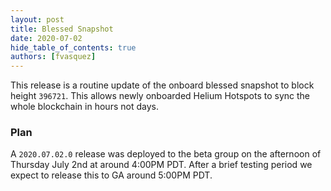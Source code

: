 ```yaml
---
layout: post
title: Blessed Snapshot
date: 2020-07-02
hide_table_of_contents: true
authors: [fvasquez]
---
```


This release is a routine update of the onboard blessed snapshot to block height `396721`. This
allows newly onboarded Helium Hotspots to sync the whole blockchain in hours not days.

<!--truncate-->

### Plan

A `2020.07.02.0` release was deployed to the beta group on the afternoon of Thursday July 2nd at
around 4:00PM PDT. After a brief testing period we expect to release this to GA around 5:00PM PDT.
